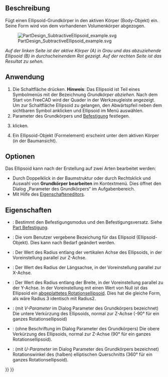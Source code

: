 <languages/>

{{Docnav/de
|[[PartDesign_SubtractiveCone/de|KegelAbziehen]]
|[[PartDesign_SubtractiveTorus/de|TorusAbziehen]]
|[[PartDesign_Workbench|PartDesign]]
|IconL=PartDesign_SubtractiveCone.svg
|IconR=PartDesign_SubtractiveTorus.svg
|IconC=Workbench_PartDesign.svg
}}

{{GuiCommand/de
|Name=PartDesign SubtractiveEllipsoid
|Name/de=PartDesign EllipsoidAbziehen
|MenuLocation=Part Design → Grundkörper abziehen → Ellipsoid
|Workbenches=[[PartDesign_Workbench/de|PartDesign]]
|Version=0.17
|SeeAlso=[[PartDesign_CompPrimitiveSubtractive/de|PartDesign AuswahlGrundkörperAbziehen]], [[PartDesign_AdditiveEllipsoid/de|PartDesign EllipsoidHinzufügen]]
}}

<span id="Description"></span>
==Beschreibung==

Fügt einen Ellipsoid-Grundkörper in den aktiven Körper (Body-Objekt) ein. Seine Form wird von dem vorhandenen Volumenkörper abgezogen.

[[File:PartDesign_SubtractiveEllipsoid_example.svg|none]]

''Auf der linken Seite ist der aktive Körper (A) in Grau und das abzuziehende Ellipsoid (B) in durchscheinendem Rot gezeigt. Auf der rechten Seite ist das Resultat zu sehen.''

<span id="Usage"></span>
==Anwendung==

<div class="mw-translate-fuzzy">
# Die Schaltfläche {{Button|[[Image:PartDesign SubtractiveEllipsoid.svg|24px]] '''Ellipsoid'''}} drücken. '''Hinweis''': Das Ellipsoid ist Teil eines Symbolmenüs mit der Bezeichnung ''Grundkörper abziehen''. Nach dem Start von FreeCAD wird der Quader in der Werkzeugleiste angezeigt. Um zur Schaltfläche Ellipsoid zu gelangen, den Abwärtspfeil neben dem sichtbaren Symbol anklicken und Ellipsoid im Menü auswählen.
# Parameter des Grundkörpers und [[Part_EditAttachment/de|Befestigung]] festlegen.
# {{Button|OK}} klicken.
# Ein Ellipsoid-Objekt (Formelement) erscheint unter dem aktiven Körper (in der Baumansicht).
</div>

<span id="Options"></span>
==Optionen==

Das Ellipsoid kann nach der Erstellung auf zwei Arten bearbeitet werden:
* Durch Doppelklick in der Baumstruktur oder durch Rechtsklick und Auswahl von '''Grundkörper bearbeiten''' im Kontextmenü. Dies öffnet den Dialog „Parameter des Grundkörpers“ im Aufgabenbereich.
* Mit Hilfe des [[Property_editor/de|Eigenschafteneditors]].

<span id="Properties"></span>
==Eigenschaften==

* {{PropertyData/de|Attachment}}: Bestimmt den Befestigungsmodus und den Befestigungsversatz. Siehe [[Part EditAttachment/de|Part Befestigung]].
* {{PropertyData/de|Label}}: Die vom Benutzer vergebene Bezeichung für das Ellipsoid (Ellipsoid-Objekt). Dies kann nach Bedarf geändert werden.
* {{PropertyData/de|Radius1}}: Der Wert des Radius entlang der vertikalen Achse des Ellipsoids, in der Voreinstellung parallel zur Z-Achse.
* {{PropertyData/de|Radius2}}: Der Wert des Radius der Längsachse, in der Voreinstellung parallel zur X-Achse.
* {{PropertyData/de|Radius3}}: Der Wert des Radius entlang der Breite, in der Voreinstellung parallel zu der Y-Achse. In der Voreinstellung mit einen Wert von Null ist das Ellipsoid ein [https://de.wikipedia.org/wiki/Rotationsellipsoid abgeplattetes Rotationsellipsoid]. Dies hat die gleiche Form, als wäre Radius 3 identisch mit Radius2.
* {{PropertyData/de|Angle1}}: (mit ''V-Parameter'' im Dialog Parameter des Grundkörpers bezeichnet) Die untere Verkürzung des Ellipsoids, normal zur Z-Achse (-90° für ein ganzes Rotationsellipsoid)
* {{PropertyData/de|Angle2}}: (ohne Beschriftung im Dialog Parameter des Grundkörpers) Die obere Verkürzung des Ellipsoids, normal zur Z-Achse (90° für ein ganzes Rotationsellipsoid).
* {{PropertyData/de|Angle3}}: (mit ''U-Parameter'' im Dialog Parameter des Grundkörpers bezeichnet) Rotationswinkel des (halben) elliptischen Querschnitts (360° für ein ganzes Rotationsellipsoid).


{{Docnav/de
|[[PartDesign_SubtractiveCone/de|KegelAbziehen]]
|[[PartDesign_SubtractiveTorus/de|TorusAbziehen]]
|[[PartDesign_Workbench|PartDesign]]
|IconL=PartDesign_SubtractiveCone.svg
|IconR=PartDesign_SubtractiveTorus.svg
|IconC=Workbench_PartDesign.svg
}}

{{PartDesign_Tools_navi{{#translation:}}}}
{{Userdocnavi{{#translation:}}}}